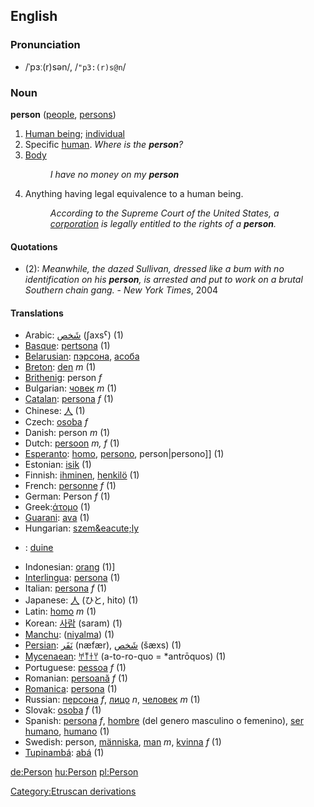==English==
===Pronunciation===
*/ˈpɜː(r)sən/, /<tt>"p3:(r)s@n</tt>/

===Noun===
'''person''' ([[people]], [[persons]])

#[[Human being]]; [[individual]]
#Specific [[human]]. ''Where is the '''person'''?''
#[[Body]] <!-- needs revising; also is this a legal term? -->
#:''I have no money on my '''person'''''
#Anything having legal equivalence to a human being.
#:''According to the Supreme Court of the United States, a [[corporation]] is legally entitled to the rights of a '''person'''.''

====Quotations====
* (2): ''Meanwhile, the dazed Sullivan, dressed like a bum with no identification on his '''person''', is arrested and put to work on a brutal Southern chain gang.''  - ''New York Times'', 2004

====Translations====
*Arabic: [[شخص|شَخص]] (ʃaxsˁ) (1)
*[[Basque]]: [[pertsona]] (1)
*[[Belarusian]]: [[пэрсона]], [[асоба]]
*[[Breton]]: [[den]] ''m'' (1)
*[[Brithenig]]: person ''f''
*Bulgarian: [[човек]] ''m'' (1)
*[[Catalan]]: [[persona]] ''f'' (1)
*Chinese: [[人]] (1)
*Czech: [[osoba]] ''f''
*Danish: person ''m'' (1)
*Dutch: [[persoon]] ''m, f'' (1)
*[[Esperanto]]: [[homo]], [[persono]], {{ReVo}}person|persono]] (1)
*Estonian: [[isik]] (1)
*Finnish: [[ihminen]], [[henkilö]] (1)
*French: [[personne]] ''f'' (1)
*German: Person ''f'' (1)
*Greek:[[άτομο]] (1)
*[[Guarani]]: [[ava]] (1)
*Hungarian: [[szem&eacute;ly]]
*{{ga}}: [[duine]]
*Indonesian: [[orang]] (1)]
*[[Interlingua]]: [[persona]] (1)
*Italian: [[persona]] ''f'' (1)
*Japanese: [[人]] (ひと, hito) (1)
*Latin: [[homo]] ''m'' (1)
*Korean: [[사람]] (saram) (1)
*[[Manchu]]: ([[niyalma]]) (1) <!--is this a transliteration?  If so, it should not be wikified-->
*[[Persian]]:  [[نفر|نَفَر]] (næfær), [[شخص|شَخص]] (šæxs) (1)
*[[Mycenaean]]: [[𐀀𐀵𐀫𐀦]] (a-to-ro-quo = *antrōquos) (1)
*Portuguese: [[pessoa]] ''f'' (1)
*Romanian: [[persoană]] ''f'' (1)
*[[Romanica]]: [[persona]] (1)
*Russian: [[персона]] ''f'', [[лицо]] ''n'', [[человек]] ''m'' (1)
*Slovak: [[osoba#Slovak|osoba]] ''f'' (1)
*Spanish: [[persona]] ''f'', [[hombre]] (del genero masculino o femenino),  [[ser humano]], [[humano]] (1) <!--is "del genero masculino o femenino" part of the translation or does it mean that "hombre" can apply to both a man and a woman?  If the latter, is it really necessary to say this? -->
*Swedish: person, [[människa]], [[man]] ''m'', [[kvinna]] ''f'' (1)
*[[Tupinambá]]: [[abá]] (1)

[[de:Person]]
[[hu:Person]]
[[pl:Person]]
[[Category:Etruscan derivations]]
